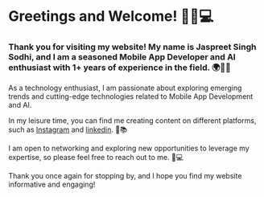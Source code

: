 # Greetings and Welcome! 👋🏼💻
### Thank you for visiting my website! My name is Jaspreet Singh Sodhi, and I am a seasoned Mobile App Developer and AI enthusiast with 1+ years of experience in the field. 🌍👨‍💻

As a technology enthusiast, I am passionate about exploring emerging trends and cutting-edge technologies related to Mobile App Development and AI. 

In my leisure time, you can find me creating content on different platforms, such as [Instagram](https://www.instagram.com/talk.wid.tech/) and [linkedin](https://www.linkedin.com/in/jaspreetsodhi482/). 📱📚

I am open to networking and exploring new opportunities to leverage my expertise, so please feel free to reach out to me. 🤝💻

Thank you once again for stopping by, and I hope you find my website informative and engaging!



